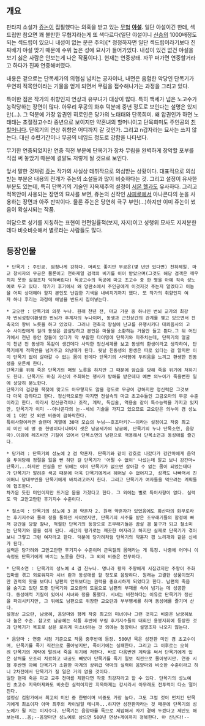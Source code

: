 == 개요 ==
판타지 소설가 [[쥬논]]이 집필했다는 의혹을 받고 있는 [[무협]] '''[[야설]]'''. 일단 야설이긴 한데, 섹드립만 참으면 꽤 볼만한 무협지라는게 또 색다르다(일단 야설이니 [[신승]]의 1000배정도 되는 섹드립이 있으니 내성이 없는 분은 주의)[* 정정하자면 일단 섹드립이라기보다 진짜배기 야설 맞기 때문에 수위 높은 성애 묘사가 들어가있다. 내성이 있건 없건 야설을 보기 싫은 사람은 안보는게 나은 작품이다.]. 현재는 연중상태. 자꾸 퍼가면 연중할거라고 하다가 진짜 연중해버렸다.

내용은 겉으로는 단목세가의 의협심 넘치는 공자이나, 내면은 음험한 악당인 단목기가 우연히 적목안이라는 기물을 얻게 되면서 무림을 접수해나가는 과정을 그리고 있다.

특이한 점은 작가의 취향인지 연상과 유부녀가 대상이 많다. 특히 백세가 넘은 노고수가 농락당하는 장면이 많다. 아무리 무공의 화후 덕분에 중년 정도로 보인다는 설명은 있지만(…). 그 덕분에 가장 압권인 히로인은 당가의 노태태와 단목희미. 왜 압권인가 하면 노태태는 초절정고수라 중년으로 보이지만 약혼녀의 할머니이고 단목희미도 주인공의 [[친할머니]]다. 단목기의 연상 취향은 어디까지 갈 것인가.
그리고 n갑자라는 묘사는 쓰지 않는다. 대신 수련기간이나 무공의 네임드 정도로 강함을 나타낸다. 

무기한 연중되었지만 연중 직전 부분에 단목기가 장차 무림을 완벽하게 장악할 포부를 직접 써 놓았기 때문에 결말도 저렇게 될 것으로 보인다.

앞서 말한 것처럼 [[쥬논]] 작가의 사실상 데뷔작으로 의심받는 상황이다. 대표적으로 의심받는 부분은 내용의 전개가 쥬논의 소설들과 많이 비슷하다는 것. 그리고 설정이 유사한 부분도 있는데, 특히 단목기의 기술인 지옥제주의 설정이 [[서몬 헬]]과도 유사하다. 그리고 적목안이 사용되는 장면의 묘사를 보면, 쥬논의 신작인 [[샤피로]]에서 아나콘다의 눈을 사용하는 장면과 아주 판박이다.
물론 쥬논은 당연히 극구 부인(...)하지만 이미 쥬논이 썼음이 확실시되는 작품.

여담으로 성기를 지칭하는 표현이 천편일률적(보지, 자지)이고 성행위 묘사도 지저분한데다 비슷비슷해서 별로라는 사람들도 많다.

== 등장인물 ==

 * 단목기 : 주인공. 엄청나게 강하다. 머리도 좋지만 무공은(몇 년만 있다면) 천하제일. 마교 창시자의 무공은 물론이고 천하제일 검객의 비기를 이어 받았으며(그것도 해당 검객은 깨우치지 못한 심검조차 익혀버린다) 독공고수의 독공에 마교 초고수 중 한 명을 아예 직속 성노예로 두고 있다. 작가가 후기에서 왜 양판소에서 주인공에게 이것저것 주는지 알겠다고 이놈을 어찌 상대해야 할지 본인도 난감한 기색을 내비치기까지 했다. 또 작가의 취향인지 여자 하나 후리는 과정에 애널을 반드시 집어넣는다. 

 * 교오란 : 단목기의 의붓 누나. 원래 천년 전, 마교 가문 중 하나인 번뇌 교가의 최강자 번뇌성황이환생한 번뇌가 후계자의 누나이며, 동생과 근친상간의 관계를 맺고 있으면서 천축국의 왕비 노릇을 하고 있었다. 그러나 천축국 왕실에 난교를 유행시키다 대뢰음사의 고수 사이랍에게 걸려 동생은 끔살당하고 본인은 마물을 소환하는 거울만 들고 튄다.그 뒤 어딘가에서 천년 동안 잠들어 있다가 막 부활한 타이밍에 단목기와 마주치는데, 단목기의 얼굴이 천년 전 동생과 똑같이 생긴데다 사악한 정신세계를 보고 동생의 환생이라고 생각하여, 단목기에게 적목안을 넘겨주고 의남매가 된다. 뒷날 친동생의 환생은 따로 있다는 걸 알지만 이미 단목기 없이 살아갈 수 없는 몸이 된데다 단목기의 사악함에 두려움을 느끼고 환생한 친동생을 모른체 한다.
 단목기를 위해 죽은 단목기의 매형 노릇을 하지만 그 때문에 암습을 당해 죽을 위기에 처하기도 한다. 단목기도 마침 자신이 주최하는 행사가 방해를 받은데다 예쁜 의누이가 죽을뻔한 일에 상당히 분노한다.
 단목기의 검강을 목젖에 맞고도 아무렇지도 않을 정도로 무공이 강하지만 정신력은 그것보다 더욱 강하다고 한다. 정신력으로만 따지면 전설속의 마교 초고수들인 고금오마의 무공 수준이라고 한다. 따라서 정신공격이나 조작, 계략, 독심술, 역용술 같이 특수능력을 가지고 있지만, 단목기가 이미 --아나콘다의 눈--세뇌 기술을 가지고 있으므로 교오란은 의누이 겸 성노예 1 이란 것 외엔 비중이 급하락한다.
 특이사항이라면 슬렌더 계열에 30대 모습의 누님~~호조마키?~~이라는 설정이고 작중 최고의 미인 네 명 중 한명이다(나머지 셋은 남궁세가의 남궁혜, 단목기의 누나 단목소연, 음양마).이외에 레즈비언 기질이 있어서 단목소연의 남편으로 역용해서 단목소연과 동성애를 즐긴다.

 * 당가려 : 단목기의 성노예 2 겸 약혼자. 단목기와 같이 강호로 나갔다가 강간마에게 음약을 투여당해 정절을 잃을 뻔 하던 걸 단목기가 '어쩔 수 없이' 나섰는데 알고 보니 강간마=단목기...하지만 진실을 안 뒤에는 이미 단목기가 없으면 살아갈 수 없는 몸이 되었는데다가 단목기가 알려준 색공 때문에 더욱 단목기에게서 헤어날 수 없어지고, 성격도 나빠져서 친어머니 당대부인을 단목기에게 바치려고까지 한다. 그리고 단목기가 여자들을 먹으려는 계획들에 협조한다.
 차가운 듯한 미인이지만 뜨거운 몸을 가졌다고 한다. 그 외에는 별로 특이사항이 없다. 실력도 딱 고만고만한 후기지수 수준이다.

 * 철소미 : 단목기의 성노예 3 겸 약혼자 2. 원래 약혼자가 있었음에도 화산파의 화무로라는 후기지수와 몰래 정을 통하던 사이였지만, 단목기의 사주를 받은 조무래기들의 함정에 빠져 강간을 당할 찰나, 적절한 단목기의 등장으로 조무래기들은 끔살 겸 불구가 되고 철소미는 단목기와 몸을 섞게 된다. 세간의 평가로는 깨끗한 여자라고 하지만 실제로 단목기가 겪어보니 그렇고 그런 여자라고 한다. 덕분에 당가려처럼 단목기의 약혼자 겸 노리개와 같은 신세가 된다.
 실력은 당가려와 고만고만한 후기지수 수준이며 근육질의 몸매라는 게 특징. 나중에 어머니 이숙정도 단목기에게 바치는 노릇을 한다. 그 외의 비중은 전무하다.

 * 단목소연 : 단목기의 성노예 4 겸 친누나. 명나라 황자 주왕에게 시집갔지만 주왕이 주화입마를 겪고 외로워지자 시녀 란과 동성애를 할 정도로 음탕하다. 원래는 고결한 성품이었지만 권력의 맛을 보더니 남편의 안위보다는 권력을 중요시하게 되었다고 한다. 남편의 죽음을 숨기고 있던 도중 단목기와 교오란의 도움으로 남편의 부재를 속여 넘기는 데 성공한다. 동성애적 기질이 있어서 시녀와 정을 통했다. 시녀는 비천하다는 이유로 단목기가 정신을 파괴시키지만, 그 뒤에도 남편으로 위장한 교오란과 부부행세를 하며 동성애를 즐기며 산다.
 설정상 교오란, 남궁혜, 음양마와 함께 작중 최고의 미녀이나 그런 것치고 비중은 남궁혜보다 높은 수준. 참고로 남궁혜는 작품 후반에 무림 후기지수들의 대회인 용봉지회에 등장한 것과 단목기가 목표로 삼은 로리계 미소녀라는 것 외에는 등장이나 설명조차 나오지 않는다.

 * 음양마 : 연중 시점 기준으로 작품 중후반에 등장. 500년 묵은 성전환 미인 겸 초고수이며, 단목기를 죽기 직전으로 몰아넣지만, 죽이기에는 실패한다. 그리고 그 이후로는 오히려 단목기의 계략에 말려서 죽을 위기에 처한다. 바로 다음번엔 계략을 써서 단목기에게 입은 상처를 모조리 치료하고 내공도 빼앗아 단목기를 죽기 일보 직전으로 몰아넣지만. 연중 시점 후반엔 아예 단목기가 소환한 마계의 상위급 악마의 실력이 음양마와 비슷한 수준이라고 하니 2차전에서 단목기가 질 일은 거의 없을 것이다.
 일단 현재 죽은 마교 교주 천마를 제한다면 작중 최강자라고 할 수 있다. 단목기의 성노예인 초고수 지옥마제와도 비슷한 실력이지만 지옥마제는 강시라서 아무래도 전투력이 다소 떨어진다.
 설정상 검왕가에서 최고의 미인 중 한명이며 비중도 가장 높다. 그도 그럴 것이 먼치킨 단목기에게 최초이자 아마 최후의 라이벌일 테니까...하지만 성전환자라는 것 때문에 단목기의 성노예가 될 지는 미지수다. 단목기는 음양마를 독으로 제압해서 자기 곁에 두겠다고 제안도 해보는데...음;--음양마만 성노예로 삼으면 500년 연상+게이까지 정복한다. 야 신난다!--

